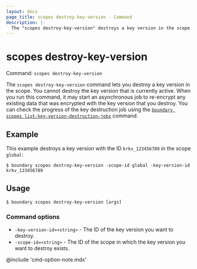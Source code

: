 ```yaml
---
layout: docs
page_title: scopes destroy-key-version - Command
description: |-
  The "scopes destroy-key-version" destroys a key version in the scope.
---
```


# scopes destroy-key-version

Command: `scopes destroy-key-version`

The `scopes destroy-key-version` command lets you destroy a key version in the scope.
You cannot destroy the key version that is currently active.
When you run this command, it may start an asynchronous job to re-encrypt any existing data that was encrypted with the key version that you destroy.
You can check the progress of the key destruction job using the [`boundary scopes list-key-version-destruction-jobs`](/boundary/docs/api-clients/commands/scopes/list-key-version-destruction-jobs) command.

## Example

This example destroys a key version with the ID `krkv_123456789` in the scope `global`:

```shell-session
$ boundary scopes destroy-key-version -scope-id global -key-version-id krkv_123456789
```

## Usage

<CodeBlockConfig hideClipboard>

```shell-session
$ boundary scopes destroy-key-version [args]
```

</CodeBlockConfig>

### Command options

- `-key-version-id=<string>` - The ID of the key version you want to destroy.
- `-scope-id=<string>` - The ID of the scope in which the key version you want to destroy exists.

@include 'cmd-option-note.mdx'